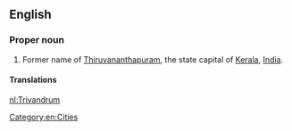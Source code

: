 ==English==
{{wikipedia|Thiruvananthapuram}}

===Proper noun===
{{en-proper noun}}

#Former name of [[Thiruvananthapuram]], the state capital of [[Kerala]], [[India]].

====Translations====
{{trans-see|Thiruvananthapuram}}

[[Category:en:Cities]]

[[nl:Trivandrum]]